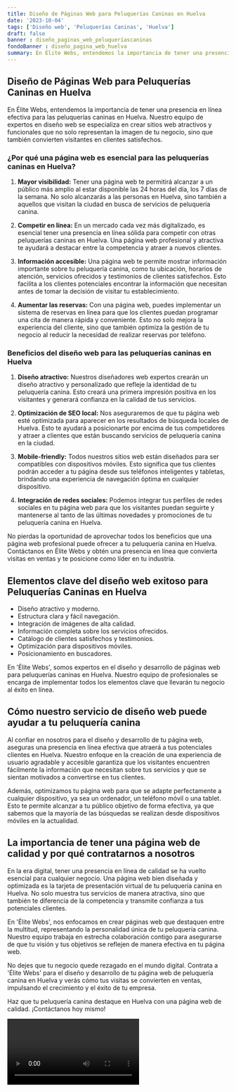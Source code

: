 ```yaml
---
title: Diseño de Páginas Web para Peluquerías Caninas en Huelva
date: '2023-10-04'
tags: ['Diseño web', 'Peluquerías Caninas', 'Huelva']
draft: false
banner : diseño_paginas_web_peluqueríascaninas
fondoBanner : diseño_pagina_web_huelva
summary: En Élite Webs, entendemos la importancia de tener una presencia en línea efectiva para las peluquerías caninas en Huelva. Nuestro equipo de expertos en diseño web se especializa en crear sitios web atractivos y funcionales que no solo representan la imagen de tu negocio, sino que también convierten visitantes en clientes satisfechos.
---
```


## Diseño de Páginas Web para Peluquerías Caninas en Huelva

En Élite Webs, entendemos la importancia de tener una presencia en línea efectiva para las peluquerías caninas en Huelva. Nuestro equipo de expertos en diseño web se especializa en crear sitios web atractivos y funcionales que no solo representan la imagen de tu negocio, sino que también convierten visitantes en clientes satisfechos.

### ¿Por qué una página web es esencial para las peluquerías caninas en Huelva?

1. **Mayor visibilidad:** Tener una página web te permitirá alcanzar a un público más amplio al estar disponible las 24 horas del día, los 7 días de la semana. No solo alcanzarás a las personas en Huelva, sino también a aquellos que visitan la ciudad en busca de servicios de peluquería canina.

2. **Competir en línea:** En un mercado cada vez más digitalizado, es esencial tener una presencia en línea sólida para competir con otras peluquerías caninas en Huelva. Una página web profesional y atractiva te ayudará a destacar entre la competencia y atraer a nuevos clientes.

3. **Información accesible:** Una página web te permite mostrar información importante sobre tu peluquería canina, como tu ubicación, horarios de atención, servicios ofrecidos y testimonios de clientes satisfechos. Esto facilita a los clientes potenciales encontrar la información que necesitan antes de tomar la decisión de visitar tu establecimiento.

4. **Aumentar las reservas:** Con una página web, puedes implementar un sistema de reservas en línea para que los clientes puedan programar una cita de manera rápida y conveniente. Esto no solo mejora la experiencia del cliente, sino que también optimiza la gestión de tu negocio al reducir la necesidad de realizar reservas por teléfono.

### Beneficios del diseño web para las peluquerías caninas en Huelva

1. **Diseño atractivo:** Nuestros diseñadores web expertos crearán un diseño atractivo y personalizado que refleje la identidad de tu peluquería canina. Esto creará una primera impresión positiva en los visitantes y generará confianza en la calidad de tus servicios.

2. **Optimización de SEO local:** Nos aseguraremos de que tu página web esté optimizada para aparecer en los resultados de búsqueda locales de Huelva. Esto te ayudará a posicionarte por encima de tus competidores y atraer a clientes que están buscando servicios de peluquería canina en la ciudad.

3. **Mobile-friendly:** Todos nuestros sitios web están diseñados para ser compatibles con dispositivos móviles. Esto significa que tus clientes podrán acceder a tu página desde sus teléfonos inteligentes y tabletas, brindando una experiencia de navegación óptima en cualquier dispositivo.

4. **Integración de redes sociales:** Podemos integrar tus perfiles de redes sociales en tu página web para que los visitantes puedan seguirte y mantenerse al tanto de las últimas novedades y promociones de tu peluquería canina en Huelva.

No pierdas la oportunidad de aprovechar todos los beneficios que una página web profesional puede ofrecer a tu peluquería canina en Huelva. Contáctanos en Élite Webs y obtén una presencia en línea que convierta visitas en ventas y te posicione como líder en tu industria.

<GifSeo />

<Cta />

## Elementos clave del diseño web exitoso para Peluquerías Caninas en Huelva

- Diseño atractivo y moderno.
- Estructura clara y fácil navegación.
- Integración de imágenes de alta calidad.
- Información completa sobre los servicios ofrecidos.
- Catálogo de clientes satisfechos y testimonios.
- Optimización para dispositivos móviles.
- Posicionamiento en buscadores.

En 'Élite Webs', somos expertos en el diseño y desarrollo de páginas web para peluquerías caninas en Huelva. Nuestro equipo de profesionales se encarga de implementar todos los elementos clave que llevarán tu negocio al éxito en línea.

## Cómo nuestro servicio de diseño web puede ayudar a tu peluquería canina

Al confiar en nosotros para el diseño y desarrollo de tu página web, aseguras una presencia en línea efectiva que atraerá a tus potenciales clientes en Huelva. Nuestro enfoque en la creación de una experiencia de usuario agradable y accesible garantiza que los visitantes encuentren fácilmente la información que necesitan sobre tus servicios y que se sientan motivados a convertirse en tus clientes.

Además, optimizamos tu página web para que se adapte perfectamente a cualquier dispositivo, ya sea un ordenador, un teléfono móvil o una tablet. Esto te permite alcanzar a tu público objetivo de forma efectiva, ya que sabemos que la mayoría de las búsquedas se realizan desde dispositivos móviles en la actualidad.

## La importancia de tener una página web de calidad y por qué contratarnos a nosotros

En la era digital, tener una presencia en línea de calidad se ha vuelto esencial para cualquier negocio. Una página web bien diseñada y optimizada es la tarjeta de presentación virtual de tu peluquería canina en Huelva. No solo muestra tus servicios de manera atractiva, sino que también te diferencia de la competencia y transmite confianza a tus potenciales clientes.

En 'Élite Webs', nos enfocamos en crear páginas web que destaquen entre la multitud, representando la personalidad única de tu peluquería canina. Nuestro equipo trabaja en estrecha colaboración contigo para asegurarse de que tu visión y tus objetivos se reflejen de manera efectiva en tu página web.

No dejes que tu negocio quede rezagado en el mundo digital. Contrata a 'Élite Webs' para el diseño y desarrollo de tu página web de peluquería canina en Huelva y verás cómo tus visitas se convierten en ventas, impulsando el crecimiento y el éxito de tu empresa.

Haz que tu peluquería canina destaque en Huelva con una página web de calidad. ¡Contáctanos hoy mismo!

<Video />

<CtaBot job='Peluquerías Caninas' city='Huelva'/>

<Gmaps query='Huelva+españa+maps' />